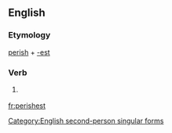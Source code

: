 ==English==

===Etymology===
[[perish]] + [[-est]]

===Verb===
{{infl|en|verb form}}

# {{archaic}} {{form of|Second-person singular simple present form|perish}}

[[Category:English second-person singular forms]]

[[fr:perishest]]